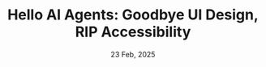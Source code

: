 ---
title: "Hello AI Agents: Goodbye UI Design, RIP Accessibility"
date: "23 Feb, 2025"
isDisplayDate: true
targetType: "_blank"
externalUrl: "https://jakobnielsenphd.substack.com/p/ai-agents"
description: "Autonomous agents will transform user experience by automating interactions, making traditional UI design obsolete, as users stop visiting websites in favor of solely interacting through their agent."
extraGap: "pb-8"
---